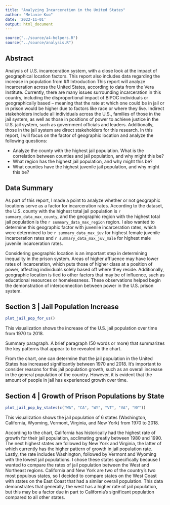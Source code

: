 ```yaml
---
title: "Analyzing Incarceration in the United States"
author: "Melanie Kuo"
date: '2022-11-01'
output: html_document
---
```


```r
source("../source/a4-helpers.R")
source("../source/analysis.R")
```

## Abstract 
Analysis of U.S. incareceration system, with a close look at the impact of geographical location factors. This report also includes data regarding the increase in population from 
## Introduction 
This report will analyze incarceration across the United States, according to data from the Vera Institute. Currently, there are many issues surrounding incarceration in this country, including the disproportional impact of BIPOC individuals or geographically based -- meaning that the rate at which one could be in jail or in prison would be higher due to factors like race or where they live. Indirect stakeholders include all individuals across the U.S., families of those in the jail system, as well as those in positions of power to achieve justice in the U.S. jail system, such as government officials and leaders. Additionally, those in the jail system are direct stakeholders for this research. In this report, I will focus on the factor of geographic location and analyze the following questions:
 
* Analyze the county with the highest jail population. What is the correlation between counties and jail population, and why might this be? 
* What region has the highest jail population, and why might this be?
* What counties have the highest juvenile jail population, and why might this be?

## Data Summary 

As part of this report, I made a point to analyze whether or not geographic locations serve as a factor for incarceration rates. According to the dataset, the U.S. county with the highest total jail population is `r summary_data_max_county`, and the geographic region with the highest total jail population is the `r summary_data_max_region` region. I also wanted to determine this geographic factor with juvenile incarceration rates, which were determined to be `r summary_data_max_juv` for highest female juvenile incarceration rates and `r summary_data_max_juv_male` for highest male juvenile incarceration rates. 

Considering geographic location is an important step in determining inequality in the prison system. Areas of higher affluence may have lower rates of incarceration, which puts those of higher class at a position of power, affecting individuals solely based off where they reside. Additionally, geographic location is tied to other factors that may be of influence, such as educational resources or homelessness. These observations helped begin the demonstration of interconnection between power in the U.S. prison system. 

## Section 3 | Jail Population Increase
```r
plot_jail_pop_for_us()
```

This visualization shows the increase of the U.S. jail population over time from 1970 to 2018. 

Summary paragraph. A brief paragraph (50 words or more) that summarizes the key patterns that appear to be revealed in the chart.

From the chart, one can determine that the jail population in the United States has increased significantly between 1970 and 2018. It's important to consider reasons for this jail population growth, such as an overall increase in the general population of the country. However, it is evident that the amount of people in jail has experienced growth over time. 

## Section 4 | Growth of Prison Populations by State
```r
plot_jail_pop_by_states(c("WA", "CA", "WY", "VT", "VA", "NY"))
```

This visualization shows the jail population of 6 states (Washington, California, Wyoming, Vermont, Virginia, and New York) from 1970 to 2018. 

According to the chart, California has historically had the highest rate of growth for their jail population, acclimating greatly between 1980 and 1990. The next highest states are followed by New York and Virginia, the latter of which currently has the higher pattern of growth in jail population rate. Lastly, the rate includes Washington, followed by Vermont and Wyoming with the lowest jail populations. I chose these states specifically because I wanted to compare the rates of jail population between the West and Northeast regions. California and New York are two of the country's two most populous states, so I decided to compare states on the West Coast with states on the East Coast that had a similar overall population. This data demonstrates that generally, the west has a higher rate of jail population, but this may be a factor due in part to California's significant population compared to all other states. 
